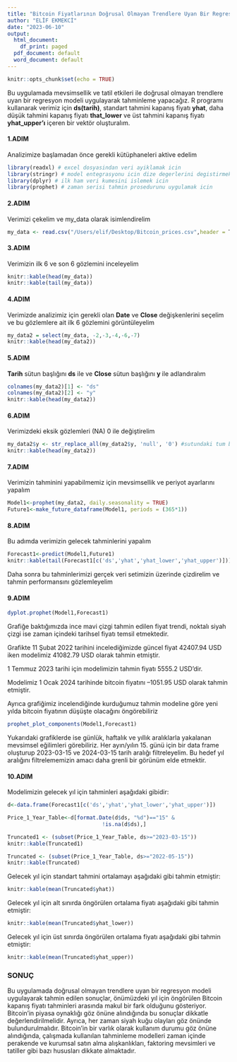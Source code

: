 ```yaml
---
title: "Bitcoin Fiyatlarının Doğrusal Olmayan Trendlere Uyan Bir Regresyon Modeli ile Tahmini "
author: "ELİF EKMEKCİ"
date: "2023-06-10"
output:
  html_document:
    df_print: paged
  pdf_document: default
  word_document: default
---
```


```r
knitr::opts_chunk$set(echo = TRUE)
```

Bu uygulamada mevsimsellik ve tatil etkileri ile doğrusal olmayan trendlere uyan bir regresyon modeli uygulayarak tahminleme yapacağız.
R programı kullanarak verimiz için **ds(tarih)**, standart tahmini kapanış fiyatı **yhat**, daha düşük tahmini kapanış fiyatı **that_lower** ve üst tahmini kapanış fiyatı **yhat_upper'ı** içeren bir vektör oluşturalım.


#### 1.ADIM
Analizimize başlamadan önce gerekli kütüphaneleri aktive edelim

```r
library(readxl) # excel dosyasindan veri ayiklamak icin
library(stringr) # model entegrasyonu icin dize degerlerini degistirmek icin 
library(dplyr) # ilk ham veri kumesini islemek icin
library(prophet) # zaman serisi tahmin prosedurunu uygulamak icin 
```

#### 2.ADIM
Verimizi çekelim ve my_data olarak isimlendirelim 

```r
my_data <- read.csv("/Users/elif/Desktop/Bitcoin_prices.csv",header = T)
```

#### 3.ADIM
Verimizin ilk 6 ve son 6 gözlemini inceleyelim
```r
knitr::kable(head(my_data))
knitr::kable(tail(my_data))
```

#### 4.ADIM

Verimizde analizimiz için gerekli olan **Date** ve **Close** değişkenlerini seçelim ve bu gözlemlere ait ilk 6 gözlemini görüntüleyelim
 
```r
my_data2 = select(my_data, -2,-3,-4,-6,-7)
knitr::kable(head(my_data2))
```

#### 5.ADIM

**Tarih** sütun başlığını **ds** ile ve **Close** sütun başlığını **y ** ile adlandıralım
```r
colnames(my_data2)[1] <- "ds"
colnames(my_data2)[2] <- "y"
knitr::kable(head(my_data2))
```

#### 6.ADIM

Verimizdeki eksik gözlemleri (NA) 0 ile değiştirelim
```r
my_data2$y <- str_replace_all(my_data2$y, 'null', '0') #sutundaki tum bos degerleri 0'larla degistirir
knitr::kable(head(my_data2))
```

#### 7.ADIM

Verimizin tahminini yapabilmemiz için mevsimsellik ve periyot ayarlarını yapalım

```r
Model1<-prophet(my_data2, daily.seasonality = TRUE)
Future1<-make_future_dataframe(Model1, periods = (365*1))
```

#### 8.ADIM

Bu adımda verimizin gelecek tahminlerini yapalım
```r
Forecast1<-predict(Model1,Future1)
knitr::kable(tail(Forecast1[c('ds','yhat','yhat_lower','yhat_upper')]))
```
Daha sonra bu tahminlerimizi gerçek veri setimizin üzerinde çizdirelim ve tahmin performansını gözlemleyelim

#### 9.ADIM
```r
dyplot.prophet(Model1,Forecast1)
```
Grafiğe baktığımızda ince mavi çizgi tahmin edilen fiyat trendi, noktalı siyah çizgi ise zaman içindeki tarihsel fiyatı temsil etmektedir.

Grafikte 11 Şubat 2022 tarihini incelediğimizde güncel fiyat 42407.94 USD iken modelimiz 41082.79 USD olarak tahmin etmiştir.

1 Temmuz 2023 tarihi için modelimizin tahmin fiyatı 5555.2 USD’dir.

Modelimiz 1 Ocak 2024 tarihinde bitcoin fiyatını –1051.95 USD olarak tahmin etmiştir.

Ayrıca grafiğimiz incelendiğinde kurduğumuz tahmin modeline göre yeni yılda bitcoin fiyatının düşüşte olacağını öngörebiliriz

```r
prophet_plot_components(Model1,Forecast1)
```
Yukarıdaki grafiklerde ise günlük, haftalık ve yıllık aralıklarla yakalanan mevsimsel eğilimleri görebiliriz.
Her ayın/yılın 15. günü için bir data frame oluşturup 2023-03-15 ve 2024-03-15 tarih aralığı filtreleyelim. Bu hedef yıl aralığını filtrelememizin amacı daha grenli bir görünüm elde etmektir.

#### 10.ADIM
Modelimizin gelecek yıl için tahminleri aşağıdaki gibidir:
```r
d<-data.frame(Forecast1[c('ds','yhat','yhat_lower','yhat_upper')])

Price_1_Year_Table<-d[format.Date(d$ds, "%d")=="15" &
                              !is.na(d$ds),]
```

```r
Truncated1 <- (subset(Price_1_Year_Table, ds>="2023-03-15"))
knitr::kable(Truncated1)

Truncated <- (subset(Price_1_Year_Table, ds>="2022-05-15"))
knitr::kable(Truncated)
```

Gelecek yıl için standart tahmini ortalamayı aşağıdaki gibi tahmin etmiştir:

```r
knitr::kable(mean(Truncated$yhat))
```

Gelecek yıl için alt sınırda öngörülen ortalama fiyatı aşağıdaki gibi tahmin etmiştir:
```r
knitr::kable(mean(Truncated$yhat_lower))
```

Gelecek yıl için üst sınırda öngörülen ortalama fiyatı aşağıdaki gibi tahmin etmiştir:
```r
knitr::kable(mean(Truncated$yhat_upper))
```

### SONUÇ

Bu uygulamada doğrusal olmayan trendlere uyan bir regresyon modeli uygulayarak tahmin edilen sonuçlar, önümüzdeki yıl için öngörülen Bitcoin kapanış fiyatı tahminleri arasında makul bir fark olduğunu gösteriyor. Bitcoin'in piyasa oynaklığı göz önüne alındığında bu sonuçlar dikkatle değerlendirilmelidir. Ayrıca, her zaman siyah kuğu olayları göz önünde bulundurulmalıdır. Bitcoin'in bir varlık olarak kullanım durumu göz önüne alındığında, çalışmada kullanılan tahminleme modelleri zaman içinde perakende ve kurumsal satın alma alışkanlıkları, faktoring mevsimleri ve tatiller gibi bazı hususları dikkate almaktadır.

